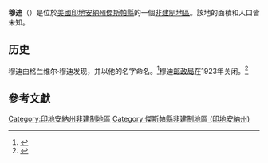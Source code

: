 {{noteTA
|G1=USState
|G2=地名
|G3=Unit
}}
{{Infobox settlement
|official_name            = 穆迪
|native_name = Moody
|settlement_type          = [[非建制地區|非建制地區]]
|image_skyline            = 
|imagesize                = 
|pushpin_map              = USA Indiana
|pushpin_label            = 穆迪
|pushpin_label_position   = top
|pushpin_map_caption      = 穆迪在印地安納州的位置
|subdivision_type         = [[世界政區索引|國家]]
|subdivision_type1        = [[美国州份|州份]]
|subdivision_type2        = [[印地安納州行政区划|縣]]
|subdivision_name         = [[美国|美国]]
|subdivision_name1        = [[印地安納州|印地安納州]]
|subdivision_name2        = [[傑斯帕縣_(印地安納州)|傑斯帕縣]]
|elevation_ft             = 712
|elevation_m              = 217
|area_total_km2           = 
|area_total_sq_mi         = 
|area_land_km2            = 
|area_land_sq_mi          = 
|area_water_km2           = 
|area_water_sq_mi         = 
|population_as_of         = 2010
|population_footnotes     = 
|population_total         = 
|population_metro         = 
|population_density_km2   = auto
|population_density_sq_mi = auto
|timezone                 = [[北美东部时区|北美东部时区]]
|utc_offset               = -5
|coordinates              = {{coord|40|59|30|N|87|01|25|W|display=inline,title}}
| coor_pinpoint           = 
| coordinates_footnotes   = 
|timezone_DST             = EDT
|utc_offset_DST           = -4
|postal_code_type         = [[美國郵區編號|郵區編號]]
|postal_code              = 
|area_code                = {{link-en|电话区号219|Area code 219|219}}
|blank_name = [[地名信息系统|GNIS ID]]
|blank_info = 446688<ref name="GNIS">{{cite gnis|446688|Moody}}</ref>
}}
'''穆迪'''（{{lang-en|Moody}}）是位於[[美國|美國]][[印地安納州|印地安納州]][[傑斯帕縣_(印地安納州)|傑斯帕縣]]的一個[[非建制地區|非建制地區]]。該地的面積和人口皆未知。
==历史==
穆迪由格兰维尔·穆迪发现，并以他的名字命名。<ref>{{cite book|last=Baker|first=Ronald L.|title=From Needmore to Prosperity: Hoosier Place Names in Folklore and History|url=https://archive.org/details/fromneedmoretopr00bake|url-access=registration|date=October 1995|publisher=Indiana University Press|isbn=978-0-253-32866-3|page=[https://archive.org/details/fromneedmoretopr00bake/page/226 226]|quote=...named for Granville Moody, who founded it in 1893.}}</ref>穆迪[[邮政局|邮政局]]在1923年关闭。<ref>{{cite web | url=http://www.postalhistory.com/postoffices.asp?task=display&state=IN&county=Jasper&searchtext=&pagenum=2 | title=Jasper County | publisher=Jim Forte Postal History | accessdate=21 October 2014 | archive-date=2014-10-21 | archive-url=https://web.archive.org/web/20141021105518/http://www.postalhistory.com/postoffices.asp?task=display&state=IN&county=Jasper&searchtext=&pagenum=2 | dead-url=no }}</ref>

== 參考文獻 ==
{{reflist}}

{{傑斯帕縣 (印地安納州)}}

{{DEFAULTSORT:Moody}}
[[Category:印地安納州非建制地區|Category:印地安納州非建制地區]]
[[Category:傑斯帕縣非建制地區_(印地安納州)|Category:傑斯帕縣非建制地區 (印地安納州)]]

{{Indiana-geo-stub}}